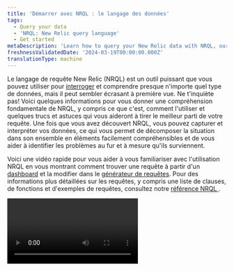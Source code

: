 ```yaml
---
title: 'Démarrer avec NRQL : le langage des données'
tags:
  - Query your data
  - 'NRQL: New Relic query language'
  - Get started
metaDescription: 'Learn how to query your New Relic data with NRQL, our SQL-like query language.'
freshnessValidatedDate: '2024-03-19T00:00:00.000Z'
translationType: machine
---
```


Le langage de requête New Relic (NRQL) est un outil puissant que vous pouvez utiliser pour [interroger](/docs/using-new-relic/data/understand-data/query-new-relic-data) et comprendre presque n&apos;importe quel type de données, mais il peut sembler écrasant à première vue. Ne t&apos;inquiète pas! Voici quelques informations pour vous donner une compréhension fondamentale de NRQL, y compris ce que c&apos;est, comment l&apos;utiliser et quelques trucs et astuces qui vous aideront à tirer le meilleur parti de votre requête. Une fois que vous avez découvert NRQL, vous pouvez capturer et interpréter vos données, ce qui vous permet de décomposer la situation dans son ensemble en éléments facilement compréhensibles et de vous aider à identifier les problèmes au fur et à mesure qu&apos;ils surviennent.

Voici une vidéo rapide pour vous aider à vous familiariser avec l&apos;utilisation NRQL en vous montrant comment trouver une requête à partir d&apos;un [dashboard](/docs/query-your-data/explore-query-data/dashboards/introduction-dashboards) et la modifier dans le [générateur de requêtes](/docs/query-your-data/explore-query-data/query-builder/introduction-query-builder). Pour des informations plus détaillées sur les requêtes, y compris une liste de clauses, de fonctions et d&apos;exemples de requêtes, consultez notre [référence NRQL ](/docs/query-your-data/nrql-new-relic-query-language/get-started/nrql-syntax-clauses-functions).

<Video id="ad6hZPHAsME" type="youtube" />

## Qu&apos;est-ce que NRQL ?

NRQL est un acronyme du langage de requête New Relic. C&apos;est un langage de requête similaire à ANSI SQL ([voir la syntaxe](/docs/query-your-data/nrql-new-relic-query-language/get-started/introduction-nrql-how-nrql-works/#syntax)), et vous pouvez l&apos;utiliser pour récupérer des données New Relic détaillées afin d&apos;obtenir des informations détaillées sur vos applications, vos hôtes et vos activités importantes pour votre entreprise. NRQL peut vous aider à :

* Créer un nouveau graphique
* Répondre à une question spécifique à des fins de dépannage ou d&apos;analyse commerciale
* Configurer [des alertes basées sur NRQL](/docs/alerts-applied-intelligence/new-relic-alerts/alert-conditions/create-nrql-alert-conditions) (notre type d&apos;alerte principal et le plus puissant)
* Effectuer une requête API sur les données New Relic (par exemple, en utilisant notre API [NerdGraph](/docs/apis/graphql-api/tutorials/nerdgraph-graphiql-nrql-tutorial) )

Vous pouvez utiliser NRQL pour créer des requêtes simples, telles que la récupération de lignes de données sous forme de tableau brut qui donne des informations détaillées sur un événement individuel. Vous pouvez également utiliser NRQL pour exécuter des calculs puissants sur les données avant qu&apos;elles ne vous soient présentées, comme la création d&apos;entonnoirs basés sur la façon dont l&apos;utilisateur final interagit avec votre site ou votre application.

Nous utilisons NRQL en coulisses pour générer de nombreux graphiques et tableaux de bord dans nos expériences d&apos;interface utilisateur organisées :

<img title="new-relic-view-chart-nrql-query.png" alt="A screenshot of a NRQL query chart" src="/images/queries-nrql_screenshot-crop_view-query-for-chart.webp" />

<figcaption>
  Nous créons de nombreux graphiques et visualisations dans New Relic à l&apos;aide de NRQL. Vous pouvez afficher la requête d&apos;un graphique, puis la modifier pour créer votre propre graphique personnalisé afin de commencer rapidement à utiliser NRQL.
</figcaption>

## Où pouvez-vous utiliser NRQL ? [#where]

Vous pouvez utiliser NRQL sur la plateforme pour accéder à vos données. Ces endroits incluent :

<CollapserGroup>
  <Collapser id="query-builder-nrql-intro" title="Le générateur de requêtes">
    <img title="Query builder example" alt="A screenshot showing the query builder" src="/images/queries-nrql_screenshot-crop_nrql-example-timeseries.webp" />

    <figcaption>
      <DNT>
        **[one.newrelic.com &gt; All capabilities](https://one.newrelic.com/all-capabilities) &gt; Query your data**
      </DNT>
    </figcaption>

    Vous pouvez exécuter une requête NRQL dans le [générateur de requêtes](/docs/chart-builder/use-chart-builder/get-started/introduction-chart-builder) au sein de [la plateforme](/docs/new-relic-one/use-new-relic-one/get-started/introduction-new-relic-one). Cette requête NRQL affiche un nombre de [tracing distribué](/docs/understand-dependencies/distributed-tracing/get-started/introduction-distributed-tracing) classés par leurs noms d&apos;entité.
  </Collapser>

  <Collapser id="nrql-console-nrql-intro" title="La console NRQL">
    <img title="NRQL console example" alt="A screenshot showing the NRQL console" src="/images/queriesNrql_screenshot-full_nrql-console.webp" />

    <figcaption>
      <DNT>
        **[one.newrelic.com](https://one.newrelic.com/) &gt; User profile &gt; NRQL console &gt; Show**
      </DNT>
    </figcaption>

    Vous pouvez exécuter une requête NRQL depuis n’importe où dans New Relic à l’aide de la [console NRQL](/docs/query-your-data/explore-query-data/query-builder/introduction-query-builder/#query-from-anywhere). Cela vous permet d&apos;interroger rapidement vos données sans quitter votre écran actuel.
  </Collapser>

  <Collapser id="nrql-alerts-nrql-intro" title="Alertes basées sur NRQL">
    <img title="NRQL condition alert and generated results" alt="A screenshot of a NRQL condition alert" src="/images/nr1_nrql_alert_conditions.webp" />

    <figcaption>
      <DNT>**[one.newrelic.com &gt; All capabilities](https://one.newrelic.com/all-capabilities) &gt; Alerts &gt; Alert conditions (Policies) &gt; (select a policy) &gt; Add a condition**</DNT>Cliquez sur <DNT>**NRQL**</DNT>, puis sur <DNT>**Next, define thresholds**</DNT>.
    </figcaption>

    Vous pouvez utiliser NRQL pour créer [des alertes basées sur NRQL](/docs/alerts-applied-intelligence/new-relic-alerts/alert-conditions/create-nrql-alert-conditions/), notre type d&apos;alerte principal et le plus puissant. Cela vous aidera à être informé des problèmes et à les résoudre dans les meilleurs délais.
  </Collapser>

  <Collapser id="nerdgraph-api-nrql-intro" title="API NerdGraph">
    <img title="Nerdgraph API example" alt="A screenshot of the Nerdgraph API" src="/images/apis-and-data_screenshot-crop_NerdGraph-internal-docs.webp" />

    Vous pouvez également utiliser NRQL avec notre [API NerdGraph](/docs/apis/graphql-api/tutorials/nerdgraph-graphiql-nrql-tutorial). Cela vous offre des fonctionnalités plus puissantes que les requêtes dans l&apos;interface utilisateur (par exemple, [les requêtes inter-comptes](/docs/apis/nerdgraph/examples/nerdgraph-nrql-tutorial#cross-account-query) et [les requêtes asynchrones](/docs/apis/nerdgraph/examples/async-queries-nrql-tutorial)).
  </Collapser>
</CollapserGroup>

<Callout variant="tip">
  NRQL est l’un des nombreux moyens d’interroger les données New Relic. Pour en savoir plus sur toutes les options de requête, consultez [requêter vos données](/docs/using-new-relic/data/understand-data/query-new-relic-data).
</Callout>

## Comment est structuré NRQL ? [#nrql-rules]

Si vous êtes déjà familiarisé avec l’écriture de requêtes SQL, vous serez heureux de savoir que NRQL présente de nombreuses similitudes. Voici une description rapide de la structure d’une requête NRQL :

```sql
<a href="/docs/insights/new-relic-insights/using-new-relic-query-language/nrql-reference#state-select">SELECT</a> <a href="/docs/insights/new-relic-insights/using-new-relic-query-language/nrql-reference#functions">function(attribute)</a> [<a href="/docs/insights/new-relic-insights/using-new-relic-query-language/nrql-reference#sel-as">AS</a> 'label'][, ...] 
  <a href="/docs/insights/new-relic-insights/using-new-relic-query-language/nrql-reference#sel-from">FROM</a> data type
  [<a href="/docs/insights/new-relic-insights/using-new-relic-query-language/nrql-reference#sel-where">WHERE</a> attribute [comparison] [AND|OR ...]][AS 'label'][, ...]
  [<a href="/docs/insights/new-relic-insights/using-new-relic-query-language/nrql-reference#sel-facet">FACET</a> attribute | function(attribute)]
  [<a href="/docs/insights/new-relic-insights/using-new-relic-query-language/nrql-reference#sel-limit">LIMIT</a> number]
  [<a href="/docs/insights/new-relic-insights/using-new-relic-query-language/nrql-reference#sel-since">SINCE</a> time]
  [<a href="/docs/insights/new-relic-insights/using-new-relic-query-language/nrql-reference#sel-until">UNTIL</a> time]
  [<a href="/docs/insights/new-relic-insights/using-new-relic-query-language/nrql-reference#sel-timezone">WITH TIMEZONE</a> timezone]
  [<a href="/docs/insights/new-relic-insights/using-new-relic-query-language/nrql-reference#sel-compare">COMPARE WITH</a> time]
  [<a href="/docs/insights/new-relic-insights/using-new-relic-query-language/nrql-reference#sel-timeseries">TIMESERIES</a> time]
```

Voici les règles suivies par NRQL :

<table>
  <thead>
    <tr>
      <th style={{ width: "200px" }}>
        <DNT>
          **NRQL rule**
        </DNT>
      </th>

      <th>
        Détails
      </th>
    </tr>
  </thead>

  <tbody>
    <tr>
      <td>
        Valeurs requises
      </td>

      <td>
        Les clauses [`SELECT`](#state-select) et [`FROM`](#sel-from) sont obligatoires. Toutes les autres clauses sont facultatives. Vous pouvez commencer votre requête avec `SELECT` ou `FROM`.
      </td>
    </tr>

    <tr>
      <td>
        Taille de la chaîne de requête
      </td>

      <td>
        La chaîne de requête doit être inférieure à 4 Ko.
      </td>
    </tr>

    <tr>
      <td>
        Sensibilité à la casse
      </td>

      <td>
        * Les noms de type de données et les noms d&apos;attributs sont sensibles à la casse.
        * Les[clauses et](/docs/insights/new-relic-insights/using-new-relic-query-language/nrql-reference#clauses) [fonctions](/docs/insights/new-relic-insights/using-new-relic-query-language/nrql-reference#functions) NRQL ne sont pas sensibles à la casse.
      </td>
    </tr>

    <tr>
      <td>
        Syntaxe pour les chaînes
      </td>

      <td>
        NRQL utilise des guillemets simples pour désigner les chaînes. Par exemple:

        ```sql
        ... WHERE traceId = '030a573f0df02c57'
        ```
      </td>
    </tr>

    <tr>
      <td>
        Noms d&apos;événement et d&apos;attributs personnalisés non standards
      </td>

      <td>
        Les événements que nous signalons par défaut ont des noms qui contiennent des caractères alphanumériques, des deux points (`:`) et des traits de soulignement (`_`). les noms d&apos;attributs peuvent avoir ces caractères et points (`.`). Les noms signalés par défaut commencent par une lettre. Les noms personnalisés qui ne respectent pas ces directives doivent être entourés de guillemets inversés dans la requête NRQL . Par exemple:

        ```sql
        ... FACET `Logged-in user`
        ```
      </td>
    </tr>

    <tr>
      <td>
        Coercition du type de données
      </td>

      <td>
        Nous ne prenons pas en charge le type de données « coercition ». Pour plus d&apos;informations, voir [Conversion de type de données](/docs/insights/nrql-new-relic-query-language/nrql-reference/nrql-syntax-components-functions#type-conversion).
      </td>
    </tr>
  </tbody>
</table>

Si vous avez besoin de plus d&apos;informations, vous pouvez consulter notre [référence NRQL ](/docs/query-your-data/nrql-new-relic-query-language/get-started/nrql-syntax-clauses-functions/)pour vous aider à créer votre requête.

## Quelles données pouvez-vous interroger avec NRQL? [#what-you-can-query]

NRQL vous permet d&apos;interroger presque tous les types de données télémétriques, notamment :

* [Données d&apos;événement](/docs/using-new-relic/data/understand-data/new-relic-data-types#event-data) de tous les produits New Relic. Voici quelques exemples :

  * [Événement APM](/docs/insights/insights-data-sources/default-data/apm-default-events-insights), comme `Transaction`
  * [monitoring des navigateurs événement](/docs/insights/insights-data-sources/default-data/browser-default-events-insights), comme `PageView`
  * [monitoring des applications mobiles événement](/docs/insights/insights-data-sources/default-data/mobile-default-events-insights), comme `Mobile`
  * [infrastructure événement](/docs/infrastructure/manage-your-data/data-instrumentation/default-infrastructure-events), comme `ProcessSample`
  * [Synthétique événement](/docs/insights/insights-data-sources/default-data/synthetics-default-events-insights), comme `SyntheticCheck`
  * événement personnalisé, comme ceux rapportés par l&apos;[API événement](/docs/insights/insights-data-sources/custom-data/introduction-event-api)

* [intervalle de temps métrique data](/docs/using-new-relic/data/understand-data/new-relic-data-types#timeslice-data) (métriques rapportées par APM)

* Le [type de données`Metric` ](/docs/data-apis/understand-data/new-relic-data-types/#dimensional-metrics)(métriques signalées par l&apos;API métrique et les sources de données qui utilisent cette API)

* Le [type de données`Span` ](/docs/using-new-relic/data/understand-data/new-relic-data-types#trace-data)(des données de tracing distribué)

* Le [type de données`Log` ](/docs/using-new-relic/data/understand-data/new-relic-data-types#log-data)(données issues de nos capacités de gestion des log )

<Callout variant="tip">
  Certaines données, comme les relations entre les entités monitorées, ne sont pas disponibles via NRQL mais sont disponibles à l&apos;aide de notre [API NerdGraph](/docs/apis/nerdgraph/get-started/introduction-new-relic-nerdgraph).
</Callout>

Prêt à en savoir plus ? Nous avons des informations sur [la façon d&apos;utiliser NRQL](/docs/query-your-data/nrql-new-relic-query-language/get-started/introduction-nrql-how-nrql-works/) et [sur la façon d&apos;utiliser les graphiques et les tableaux de bord avec NRQL](/docs/query-your-data/nrql-new-relic-query-language/get-started/charts-and-dashboards-with-nrql/). Si vous souhaitez plutôt commencer à utiliser NRQL, accédez directement à notre [didacticiel guidé NRQL](/docs/query-your-data/nrql-new-relic-query-language/get-started/introduction-nrql-tutorial/).